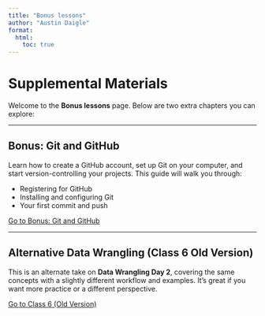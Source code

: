 ```yaml
---
title: "Bonus lessons"
author: "Austin Daigle"
format: 
  html: 
    toc: true
---
```


# Supplemental Materials

Welcome to the **Bonus lessons** page. Below are two extra chapters you can explore:

------------------------------------------------------------------------

## Bonus: Git and GitHub

Learn how to create a GitHub account, set up Git on your computer, and start version-controlling your projects. This guide will walk you through:

-   Registering for GitHub\
-   Installing and configuring Git\
-   Your first commit and push

[Go to Bonus: Git and GitHub](bonus-git-and-github.qmd)

------------------------------------------------------------------------

## Alternative Data Wrangling (Class 6 Old Version)

This is an alternate take on **Data Wrangling Day 2**, covering the same concepts with a slightly different workflow and examples. It’s great if you want more practice or a different perspective.

[Go to Class 6 (Old Version)](class6_old.qmd)

